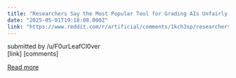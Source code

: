 ```yaml
---
title: "Researchers Say the Most Popular Tool for Grading AIs Unfairly Favors Meta, Google, OpenAI"
date: "2025-05-01T19:18:08.000Z"
link: "https://www.reddit.com/r/artificial/comments/1kch3sp/researchers_say_the_most_popular_tool_for_grading/"
---
```


submitted by    /u/F0urLeafCl0ver  
 [link]   [comments]

[Read more](https://www.reddit.com/r/artificial/comments/1kch3sp/researchers_say_the_most_popular_tool_for_grading/)
